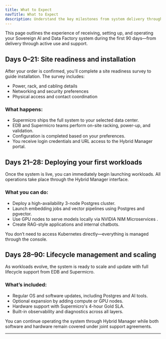 ```yaml
---
title: What to Expect
navTitle: What to Expect
description: Understand the key milestones from system delivery through workload deployment and lifecycle support.
---
```


This page outlines the experience of receiving, setting up, and operating your Sovereign AI and Data Factory system during the first 90 days—from delivery through active use and support.

## Days 0–21: Site readiness and installation

After your order is confirmed, you'll complete a site readiness survey to guide installation. The survey includes:

- Power, rack, and cabling details
- Networking and security preferences
- Physical access and contact coordination

### What happens:

- Supermicro ships the full system to your selected data center.
- EDB and Supermicro teams perform on-site racking, power-up, and validation.
- Configuration is completed based on your preferences.
- You receive login credentials and URL access to the Hybrid Manager portal.

## Days 21–28: Deploying your first workloads

Once the system is live, you can immediately begin launching workloads. All operations take place through the Hybrid Manager interface.

### What you can do:

- Deploy a high-availability 3-node Postgres cluster.
- Launch embedding jobs and vector pipelines using Postgres and pgvector.
- Use GPU nodes to serve models locally via NVIDIA NIM Microservices .
- Create RAG-style applications and internal chatbots.

You don’t need to access Kubernetes directly—everything is managed through the console.

## Days 28–90: Lifecycle management and scaling

As workloads evolve, the system is ready to scale and update with full lifecycle support from EDB and Supermicro.

### What’s included:

- Regular OS and software updates, including Postgres and AI tools.
- Optional expansion by adding compute or GPU nodes.
- Hardware support with Supermicro's 4-hour Gold SLA.
- Built-in observability and diagnostics across all layers.

You can continue operating the system through Hybrid Manager while both software and hardware remain covered under joint support agreements.

---

